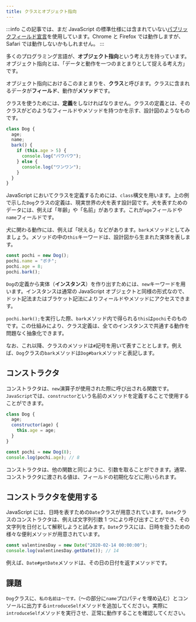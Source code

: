 ```yaml
---
title: クラスとオブジェクト指向
---
```


:::info
この記事では、まだ JavaScript の標準仕様には含まれていない[パブリックフィールド宣言](https://github.com/tc39/proposal-class-fields)を使用しています。Chrome と Firefox では動作しますが、Safari では動作しないかもしれません。
:::

多くのプログラミング言語が、**オブジェクト指向**という考え方を持っています。オブジェクト指向とは、「データと動作を一つのまとまりとして捉える考え方」です。

オブジェクト指向におけるこのまとまりを、**クラス**と呼びます。クラスに含まれるデータが**フィールド**、動作が**メソッド**です。

クラスを使うためには、**定義**をしなければなりません。クラスの定義とは、そのクラスがどのようなフィールドやメソッドを持つかを示す、設計図のようなものです。

```js
class Dog {
  age;
  name;
  bark() {
    if (this.age > 5) {
      console.log("バウバウ");
    } else {
      console.log("ワンワン");
    }
  }
}
```

JavaScript においてクラスを定義するためには、`class`構文を用います。上の例で示した`Dog`クラスの定義は、現実世界の犬を表す設計図です。犬を表すためのデータには、例えば「年齢」や「名前」があります。これが`age`フィールドや`name`フィールドです。

犬に関わる動作には、例えば「吠える」などがあります。`bark`メソッドとしてみましょう。メソッドの中の`this`キーワードは、設計図から生まれた実体を表します。

```js
const pochi = new Dog();
pochi.name = "ポチ";
pochi.age = 8;
pochi.bark();
```

`Dog`の定義から実体（**インスタンス**）を作り出すためには、`new`キーワードを用います。インスタンスは通常の JavaScript オブジェクトと同様の形式なので、ドット記法またはブラケット記法によりフィールドやメソッドにアクセスできます。

`pochi.bark();`を実行した際、`bark`メソッド内で得られる`this`は`pochi`そのものです。この仕組みにより、クラス定義は、全てのインスタンスで共通する動作を問題なく抽象化できます。

なお、これ以降、クラスのメソッドは`#`記号を用いて表すこととします。例えば、`Dog`クラスの`bark`メソッドは`Dog#bark`メソッドと表記します。

## コンストラクタ

コンストラクタは、`new`演算子が使用された際に呼び出される関数です。`JavaScript`では、`constructor`という名前のメソッドを定義することで使用することができます。

```js
class Dog {
  age;
  constructor(age) {
    this.age = age;
  }
}

const pochi = new Dog(8);
console.log(pochi.age); // 8
```

コンストラクタは、他の関数と同じように、引数を取ることができます。通常、コンストラクタに渡される値は、フィールドの初期化などに用いられます。

## コンストラクタを使用する

JavaScript には、日時を表すための`Date`クラスが用意されています。`Date`クラスのコンストラクタは、例えば文字列引数 1 つにより呼び出すことができ、その文字列を日付として解釈しようと試みます。`Date`クラスには、日時を扱うための様々な便利メソッドが用意されています。

```js
const valentinesDay = new Date("2020-02-14 00:00:00");
console.log(valentinesDay.getDate()); // 14
```

例えば、`Date#getDate`メソッドは、その日の日付を返すメソッドです。

## 課題

`Dog`クラスに、`私の名前は〜です。`（〜の部分に`name`プロパティを埋め込む）とコンソールに出力する`introduceSelf`メソッドを追加してください。実際に`introduceSelf`メソッドを実行させ、正常に動作することを確認してください。
